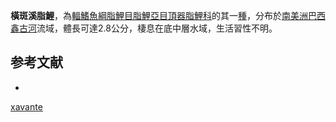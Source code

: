 {{Speciesbox
| status = NE
| status_system = IUCN3.1
| genus = Characidium
| species = xavante
| authority = [[da_Graça,_Pavanelli_&_Buckup|da Graça, Pavanelli & Buckup]], 2008
| synonyms = 
}}
'''橫斑溪脂鯉'''，為[[輻鰭魚綱|輻鰭魚綱]][[脂鯉目|脂鯉目]][[脂鯉亞目|脂鯉亞目]][[頂器脂鯉科|頂器脂鯉科]]的其一[[種|種]]，分布於[[南美洲|南美洲]][[巴西|巴西]][[鑫古河|鑫古河]]流域，體長可達2.8公分，棲息在底中層水域，生活習性不明。

==参考文献==
{{refbegin}}
*{{FishBase_species|genus=Characidium|species=xavante|year=2013|month=10}}
{{refend}}
{{Taxonbar|from=Q6421587}}

[[Category:溪脂鯉屬|xavante]]